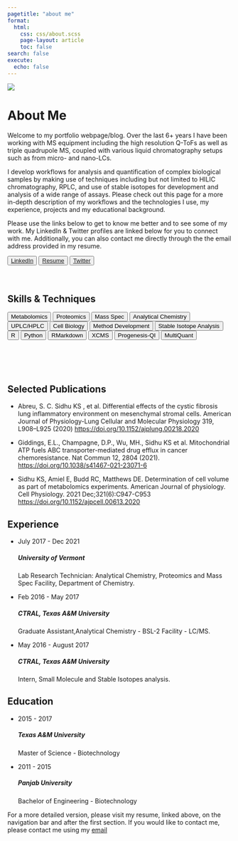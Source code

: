 ```yaml
---
pagetitle: "about me"
format:
  html:
    css: css/about.scss
    page-layout: article
    toc: false
search: false
execute:
  echo: false
---
```




::: {.column-margin}

![](images/portrait.jpeg)


:::

# About Me

Welcome to my portfolio webpage/blog. Over the last 6+ years I have been working with MS equipment including the high resolution Q-ToFs as well as triple quadrupole MS, coupled with various liquid chromatography setups such as from micro- and nano-LCs. 

I develop workflows for analysis and quantification of complex biological samples by making use of techniques including but not limited to HILIC chromatography, RPLC, and use of stable isotopes for development and analysis of a wide range of assays. Please check out this page for a more in-depth description of my workflows and the technologies I use, my experience, projects and my educational background.

Please use the links below to get to know me better and to see some of my work. My LinkedIn & Twitter profiles are linked below for you to connect with me. Additionally, you can also contact me directly through the the email address provided in my resume.



```{=html}
<!-- linking the fontawesome library -->

<link rel="stylesheet" href="https://cdnjs.cloudflare.com/ajax/libs/font-awesome/6.1.1/css/all.min.css" integrity="sha512-KfkfwYDsLkIlwQp6LFnl8zNdLGxu9YAA1QvwINks4PhcElQSvqcyVLLD9aMhXd13uQjoXtEKNosOWaZqXgel0g==" crossorigin="anonymous" referrerpolicy="no-referrer" />

```



```{=html}
<button type="button" class="btn btn-light"><a href="https://www.linkedin.com/in/karatsidhu/"><i class="fa-brands fa-linkedin-in"></i> LinkedIn</a></button>

<button type="button" class="btn btn-light"><a href ="https://karatsidhu.com/data/pdf/cv.pdf"><i class="fa-solid fa-book-bookmark"></i> Resume</a></button>

<button type="button" class="btn btn-light"><a href="https://www.twitter.com/karat_sidhu/"><i class="fa-brands fa-twitter"></i> Twitter</a></button> <br> <br> <br>
```

```{=html}

                        <div class="section-title">
                            <h2><i class="fa-solid fa-syringe"></i>  Skills & Techniques</h2>
                        </div>


<button type="button" class="btn btn-dark btn-sm">Metabolomics</button>
<button type="button" class="btn btn-dark btn-sm">Proteomics</button>
<button type="button" class="btn btn-dark btn-sm">Mass Spec</button>
<button type="button" class="btn btn-dark btn-sm">Analytical Chemistry</button>
<button type="button" class="btn btn-dark btn-sm">UPLC/HPLC</button>
<button type="button" class="btn btn-dark btn-sm">Cell Biology</button>
<button type="button" class="btn btn-dark btn-sm">Method Development</button>
<button type="button" class="btn btn-dark btn-sm">Stable Isotope Analysis</button>
<br>
<button type="button" class="btn btn-dark btn-sm">R</button>
<button type="button" class="btn btn-dark btn-sm">Python</button>
<button type="button" class="btn btn-dark btn-sm">RMarkdown</button>
<button type="button" class="btn btn-dark btn-sm">XCMS</button>
<button type="button" class="btn btn-dark btn-sm">Progenesis-QI</button>
<button type="button" class="btn btn-dark btn-sm">MultiQuant</button> 

<br><br><br><br><br>


```


```{=html}


                        <div class="section-title">
                            <h2><i class="fa-solid fa-dna"></i> Selected Publications </h2>
                        </div>


```


- Abreu, S. C. Sidhu KS , et al. Differential effects of the cystic fibrosis lung inflammatory environment on
mesenchymal stromal cells. American Journal of Physiology-Lung Cellular and Molecular Physiology 319,
L908–L925 (2020) [https://doi.org/10.1152/ajplung.00218.2020](https://doi.org/10.1152/ajplung.00218.2020)

- Giddings, E.L., Champagne, D.P., Wu, MH., Sidhu KS et al. Mitochondrial ATP fuels ABC transporter-mediated
drug efflux in cancer chemoresistance. Nat Commun 12, 2804 (2021).
[https://doi.org/10.1038/s41467-021-23071-6](https://doi.org/10.1038/s41467-021-23071-6)


- Sidhu KS, Amiel E, Budd RC, Matthews DE. Determination of cell volume as part of metabolomics
experiments. American Journal of physiology. Cell Physiology. 2021 Dec;321(6):C947-C953
[https://doi.org/10.1152/ajpcell.00613.2020](https://doi.org/10.1152/ajpcell.00613.2020)



```{=html}
<section class="section gray-bg" id="resume">
            <div class="container">
                <div class="row">
                    <div class="col-lg-6">
                        <div class="section-title">
                            <h2> <i class="fa-solid fa-briefcase"></i> Experience </h2>
                        </div>
                    </div>
                </div>
                <div class="row">
                    <div class="col-lg-6 m-15px-tb">
                        <div class="resume-box">
                            <ul>
                                <li>
                                    <div class="icon">
                                <i class="fa-solid fa-flask"></i>                                    
                                </div>
                                    <span class="time">July 2017 - Dec 2021</span>
                                    <h5>University of Vermont</h5>
                                    <p>Lab Research Technician: Analytical Chemistry, Proteomics and Mass Spec Facility, Department of Chemistry.</p>
                                </li>
                                <li>
                                    <div class="icon">
                                        <i class="fa-solid fa-flask"></i>
                                    </div>
                                    <span class="time">Feb 2016 - May 2017</span>
                                    <h5>CTRAL, Texas A&M University</h5>
                                    <p>
                                        Graduate Assistant,Analytical Chemistry - BSL-2 Facility - LC/MS.</p>
                                </li>
                                <li>
                                    <div class="icon">
                                        <i class="fa-solid fa-flask"></i>
                                    </div>
                                    <span class="time">May 2016 - August 2017</span>
                                    <h5>CTRAL, Texas A&M University</h5>
                                    <p>Intern, Small Molecule and Stable Isotopes analysis.</p>
                                </li>
                            </ul>
                        </div>
                    </div>
        </section>
```


```{=html}

<section class="section gray-bg" id="resume">
            <div class="container">
                <div class="row">
                    <div class="col-lg-6">
                        <div class="section-title">
                            <h2><i class="fa-solid fa-building-columns"></i> Education</h2>
                        </div>
                    </div>
                </div>
                <div class="row">
                    <div class="col-lg-6 m-15px-tb">
                        <div class="resume-box">
                            <ul>
                                <li>
                                    <div class="icon">
                                        <i class="fas fa-user-graduate"></i>
                                    </div>
                                    <span class="time">2015 - 2017</span>
                                    <h5>Texas A&M University</h5>
                                    <p>Master of Science - Biotechnology</p>
                                </li>
                                <li>
                                    <div class="icon">
                                        <i class="fas fa-user-graduate"></i>
                                    </div>
                                    <span class="time">2011 - 2015</span>
                                    <h5>Panjab University</h5>
                                    <p>Bachelor of Engineering - Biotechnology</p>
                                </li>
                            </ul>
                        </div>
                    </div>
        </section>
```


For a more detailed version, please visit my resume, linked above, on the navigation bar and after the first section. If you would like to contact me, please contact me using my [email](mailto:karatsingh@gmail.com)